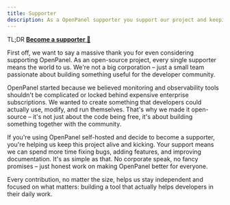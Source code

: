 ```yaml
---
title: Supporter
description: As a OpenPanel supporter you support our project and keeping it floating. 
---
```


TL;DR [**Become a supporter 🫶**](https://buy.polar.sh/polar_cl_Az1CruNFzQB2bYdMOZmGHqTevW317knWqV44W1FqZmV)

First off, we want to say a massive thank you for even considering supporting OpenPanel. As an open-source project, every single supporter means the world to us. We're not a big corporation – just a small team passionate about building something useful for the developer community.

OpenPanel started because we believed monitoring and observability tools shouldn't be complicated or locked behind expensive enterprise subscriptions. We wanted to create something that developers could actually use, modify, and run themselves. That's why we made it open-source – it's not just about the code being free, it's about building something together with the community.

If you're using OpenPanel self-hosted and decide to become a supporter, you're helping us keep this project alive and kicking. Your support means we can spend more time fixing bugs, adding features, and improving documentation. It's as simple as that. No corporate speak, no fancy promises – just honest work on making OpenPanel better for everyone.

Every contribution, no matter the size, helps us stay independent and focused on what matters: building a tool that actually helps developers in their daily work.

<div className="lg:-mx-20 xl:-mx-40 not-prose mt-8">
  <Supporter />
  <Testimonials />
  <Faq />
</div>
